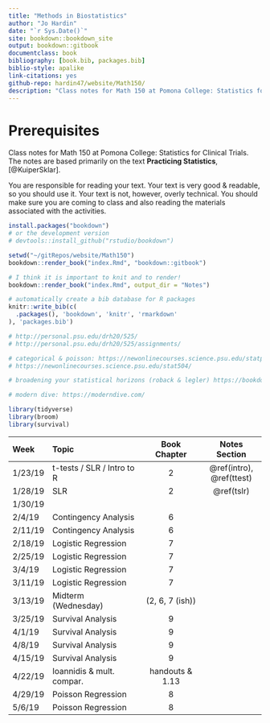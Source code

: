 ```yaml
--- 
title: "Methods in Biostatistics"
author: "Jo Hardin"
date: "`r Sys.Date()`"
site: bookdown::bookdown_site
output: bookdown::gitbook
documentclass: book
bibliography: [book.bib, packages.bib]
biblio-style: apalike
link-citations: yes
github-repo: hardin47/website/Math150/
description: "Class notes for Math 150 at Pomona College: Statistics for Clinical Trials.  The notes are based primarily on the text Practicing Statistics, Kuiper and Sklar"
---
```


# Prerequisites {-}

Class notes for Math 150 at Pomona College: Statistics for Clinical Trials.  The notes are based primarily on the text **Practicing Statistics**, [@KuiperSklar].


You are responsible for reading your text.  Your text is very good & readable, so you should use it.  Your text is not, however, overly technical.  You should make sure you are coming to class and also reading the materials associated with the activities. 

```r
install.packages("bookdown")
# or the development version
# devtools::install_github("rstudio/bookdown")

setwd("~/gitRepos/website/Math150")
bookdown::render_book("index.Rmd", "bookdown::gitbook")

# I think it is important to knit and to render!
bookdown::render_book("index.Rmd", output_dir = "Notes")
```


```r
# automatically create a bib database for R packages
knitr::write_bib(c(
  .packages(), 'bookdown', 'knitr', 'rmarkdown'
), 'packages.bib')
```



```r
# http://personal.psu.edu/drh20/525/
# http://personal.psu.edu/drh20/525/assignments/

# categorical & poisson: https://newonlinecourses.science.psu.edu/statprogram/stat504
# https://newonlinecourses.science.psu.edu/stat504/

# broadening your statistical horizons (roback & legler) https://bookdown.org/roback/bookdown-bysh/

# modern dive: https://moderndive.com/

```


```r
library(tidyverse)
library(broom)
library(survival)
```

| Week    	| Topic                      	|  Book Chapter   	|   Notes Section 	|
|:---------	|:---------------------------	|:----------------:	|:----------------:	|
| 1/23/19 	| t-tests / SLR / Intro to R 	|         2        	| \@ref(intro), \@ref(ttest) |
| 1/28/19 	| SLR                        	|         2        	| \@ref(tslr)       |
| 1/30/19 	|                           	|                  	| 
| 2/4/19  	| Contingency Analysis       	|         6        	|
| 2/11/19 	| Contingency Analysis       	|         6        	|
| 2/18/19 	| Logistic Regression        	|         7        	|
| 2/25/19 	| Logistic Regression        	|         7        	|
| 3/4/19  	| Logistic Regression        	|         7        	|
| 3/11/19 	| Logistic Regression        	|         7        	|
| 3/13/19 	| Midterm (Wednesday)        	|  (2, 6, 7 (ish)) 	|
| 3/25/19 	| Survival Analysis          	|         9        	|
| 4/1/19  	| Survival Analysis          	|         9        	|
| 4/8/19  	| Survival Analysis          	|         9        	|
| 4/15/19 	| Survival Analysis          	|         9        	|
| 4/22/19 	| Ioannidis \& mult. compar. 	| handouts \& 1.13 	|
| 4/29/19 	| Poisson Regression         	|         8        	|
| 5/6/19  	| Poisson Regression         	|         8        	|
